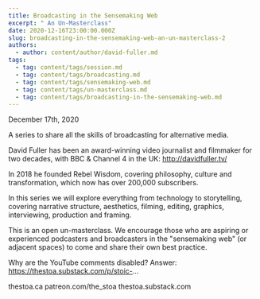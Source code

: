 ```yaml
---
title: Broadcasting in the Sensemaking Web
excerpt: " An Un-Masterclass"
date: 2020-12-16T23:00:00.000Z
slug: broadcasting-in-the-sensemaking-web-an-un-masterclass-2
authors:
  - author: content/author/david-fuller.md
tags:
  - tag: content/tags/session.md
  - tag: content/tags/broadcasting.md
  - tag: content/tags/sensemaking-web.md
  - tag: content/tags/un-masterclass.md
  - tag: content/tags/broadcasting-in-the-sensemaking-web.md
---
```


December 17th, 2020

A series to share all the skills of broadcasting for alternative media.

David Fuller has been an award-winning video journalist and filmmaker for two decades, with BBC & Channel 4 in the UK: http://davidfuller.tv/

In 2018 he founded Rebel Wisdom, covering philosophy, culture and transformation, which now has over 200,000 subscribers.

In this series we will explore everything from technology to storytelling, covering narrative structure, aesthetics, filming, editing, graphics, interviewing, production and framing.

This is an open un-masterclass. We encourage those who are aspiring or experienced podcasters and broadcasters in the "sensemaking web" (or adjacent spaces) to come and share their own best practice.

Why are the YouTube comments disabled? Answer: https://thestoa.substack.com/p/stoic-...

thestoa.ca
patreon.com/the_stoa
thestoa.substack.com
